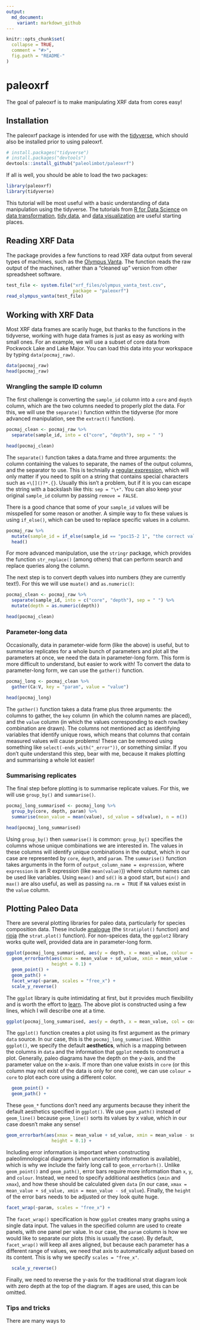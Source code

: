 ```yaml
---
output:
  md_document:
    variant: markdown_github
---
```


<!-- README.md is generated from README.Rmd. Please edit that file -->

```r
knitr::opts_chunk$set(
  collapse = TRUE,
  comment = "#>",
  fig.path = "README-"
)
```

# paleoxrf

The goal of paleoxrf is to make manipulating XRF data from cores easy!

## Installation

The paleoxrf package is intended for use with the [tidyverse](https://www.tidyverse.org/), which should also be installed prior to using paleoxrf.

```r
# install.packages("tidyverse")
# install.packages("devtools")
devtools::install_github("paleolimbot/paleoxrf")
```

If all is well, you should be able to load the two packages:

```r
library(paleoxrf)
library(tidyverse)
```

This tutorial will be most useful with a basic understanding of data manipulation using the tidyverse. The tutorials from [R for Data Science](http://r4ds.had.co.nz/) on [data transformation](http://r4ds.had.co.nz/transform.html), [tidy data](http://r4ds.had.co.nz/tidy-data.html), and [data visualization](http://r4ds.had.co.nz/data-visualisation.html) are useful starting places.

## Reading XRF Data

The package provides a few functions to read XRF data output from several types of machines, such as the [Olympus Vanta](http://www.olympus-ims.com/en/vanta/). The function reads the raw output of the machines, rather than a "cleaned up" version from other spreadsheet software.

```r
test_file <- system.file("xrf_files/olympus_vanta_test.csv", 
                         package = "paleoxrf")
read_olympus_vanta(test_file)
```

## Working with XRF Data

Most XRF data frames are scarily huge, but thanks to the functions in the tidyverse, working with huge data frames is just as easy as working with small ones. For an example, we will use a subset of core data from Pockwock Lake and Lake Major. You can load this data into your workspace by typing `data(pocmaj_raw)`.

```r
data(pocmaj_raw)
head(pocmaj_raw)
```

### Wrangling the sample ID column

The first challenge is converting the `sample_id` column into a `core` and `depth` column, which are the two columns needed to properly plot the data. For this, we will use the `separate()` function within the tidyverse (for more advanced manipulation, see the `extract()` function).

```r
pocmaj_clean <- pocmaj_raw %>%
  separate(sample_id, into = c("core", "depth"), sep = " ")

head(pocmaj_clean)
```

The `separate()` function takes a data.frame and three arguments: the column containing the values to separate, the names of the output columns, and the separator to use. This is technially a [regular expression](https://en.wikipedia.org/wiki/Regular_expression), which will only matter if you need to split on a string that contains special characters such as `+\[]()?*.{}`. Usually this isn't a problem, but if it is you can escape the string with a backslash like this: `sep = "\+"`. You can also keep your original `sample_id` column by passing `remove = FALSE`.

There is a good chance that some of your `sample_id` values will be misspelled for some reason or another. A simple way to fix these values is using `if_else()`, which can be used to replace specific values in a column.

```r
pocmaj_raw %>%
  mutate(sample_id = if_else(sample_id == "poc15-2 1", "the correct value", sample_id)) %>%
  head()
```

For more advanced manipulation, use the `stringr` package, which provides the function `str_replace()` (among others) that can perform search and replace queries along the column.

The next step is to convert depth values into numbers (they are currently text!). For this we will use `muate()` and `as.numeric()`:

```r
pocmaj_clean <- pocmaj_raw %>%
  separate(sample_id, into = c("core", "depth"), sep = " ") %>%
  mutate(depth = as.numeric(depth))

head(pocmaj_clean)
```

### Parameter-long data

Occasionally, data in parameter-wide form (like the above) is useful, but to summarise replicates for a whole bunch of parameters and plot all the parameters at once, we need the data in parameter-long form. This form is more difficult to understand, but easier to work with! To convert the data to parameter-long form, we can use the `gather()` function.

```r
pocmaj_long <- pocmaj_clean %>%
  gather(Ca:V, key = "param", value = "value")

head(pocmaj_long)
```

The `gather()` function takes a data frame plus three arguments: the columns to gather, the `key` column (in which the column names are placed), and the `value` column (in which the values corresponding to each row/key combination are drawn). The columns not mentioned act as identifying variables that identify unique rows, which means that columns that contain measured values will cause problems! These can be removed using something like `select(-ends_with("_error"))`, or something similar. If you don't quite understand this step, bear with me, because it makes plotting and summarising a whole lot easier!

### Summarising replicates

The final step before plotting is to summarise replicate values. For this, we will use `group_by()` and `summarise()`.

```r
pocmaj_long_summarised <- pocmaj_long %>%
  group_by(core, depth, param) %>%
  summarise(mean_value = mean(value), sd_value = sd(value), n = n())

head(pocmaj_long_summarised)
```

Using `group_by()` then `summarise()` is common: `group_by()` specifies the columns whose unique combinations we are interested in. The values in these columns will identify unique combinations in the output, which in our case are represented by `core`, `depth`, and `param`. The `summarise()` function takes arguments in the form of `output_column_name = expression`, where `expression` is an R expression (like `mean(value)`)) where column names can be used like variables. Using `mean()` and `sd()` is a good start, but `min()` and `max()` are also useful, as well as passing `na.rm = TRUE` if `NA` values exist in the `value` column.

## Plotting Paleo Data

There are several plotting libraries for paleo data, particularly for species composition data. These include [analogue](https://github.com/gavinsimpson/analogue) (the `Stratiplot()` function) and [rioja](https://cran.r-project.org/web/packages/rioja/index.html) (the `strat.plot()` function). For non-speices data, the `ggplot2` library works quite well, provided data are in parameter-long form.

```r
ggplot(pocmaj_long_summarised, aes(y = depth, x = mean_value, colour = core)) +
  geom_errorbarh(aes(xmax = mean_value + sd_value, xmin = mean_value - sd_value),
                 height = 0.1) +
  geom_point() +
  geom_path() +
  facet_wrap(~param, scales = "free_x") +
  scale_y_reverse()
```

The `ggplot` library is quite intimidating at first, but it provides much flexibility and is worth the effort to [learn](http://r4ds.had.co.nz/data-visualisation.html). The above plot is constructed using a few lines, which I will describe one at a time.

```r
ggplot(pocmaj_long_summarised, aes(y = depth, x = mean_value, col = core)) +
```

The `ggplot()` function creates a plot using its first argument as the primary `data` source. In our case, this is the `pocmaj_long_summarised`. Within `ggplot()`, we specify the default **aesthetics**, which is a mapping between the columns in `data` and the information that `ggplot` needs to construct a plot. Generally, paleo diagrams have the depth on the y-axis, and the parameter value on the x-axis. If more than one value exists in `core` (or this column may not exist of the data is only for one core), we can use `colour = core` to plot each core using a different color.

```r
  geom_point() +
  geom_path() +
```

These `geom_*` functions don't need any arguments because they inherit the default aesthetics specified in `ggplot()`. We use `geom_path()` instead of `geom_line()` because `geom_line()` sorts its values by x value, which in our case doesn't make any sense!

```r
geom_errorbarh(aes(xmax = mean_value + sd_value, xmin = mean_value - sd_value),
                 height = 0.1) +
```

Including error information is important when constructing paleolimnological diagrams (when uncertainty information is available), which is why we include the fairly long call to `geom_errorbarh()`. Unlike `geom_point()` and `geom_path()`, error bars require more information than `x`, `y`, and `colour`. Instead, we need to specify additional aesthetics (`xmin` and `xmax`), and how these should be calculated given `data` (in our case, `xmax = mean_value + sd_value, xmin = mean_value - sd_value`). Finally, the `height` of the error bars needs to be adjusted or they look quite huge.

```r
facet_wrap(~param, scales = "free_x") +
```

The `facet_wrap()` specification is how `ggplot` creates many graphs using a single data input. The values in the specified column are used to create panels, with one panel per value. In our case, the `param` column is how we would like to separate our plots (this is usually the case). By default, `facet_wrap()` will keep all axes aligned, but because each parameter has a different range of values, we need that axis to automatically adjust based on its content. This is why we specify `scales = "free_x"`.

```r
  scale_y_reverse()
```

Finally, we need to reverse the y-axis for the traditional strat diagram look with zero depth at the top of the diagram. If ages are used, this can be omitted.

### Tips and tricks

There are many ways to

